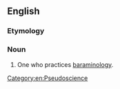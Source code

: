==English==

===Etymology===
{{suffix|en|baraminology|ist}}

===Noun===
{{en-noun}}

# One who practices [[baraminology]].

[[Category:en:Pseudoscience]]